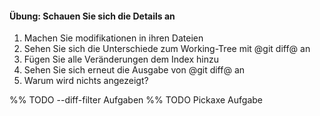 ==== '''Übung:'''  Schauen Sie sich die Details an ====

# Machen Sie modifikationen in ihren Dateien
# Sehen Sie sich die Unterschiede zum Working-Tree mit @git diff@ an
# Fügen Sie alle Veränderungen dem Index hinzu
# Sehen Sie sich erneut die Ausgabe von @git diff@ an
# Warum wird nichts angezeigt?

%% TODO --diff-filter Aufgaben
%% TODO Pickaxe Aufgabe
